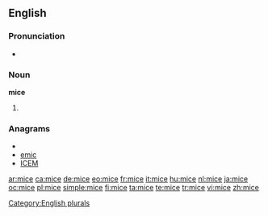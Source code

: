 ==English==

===Pronunciation===
*{{rhymes|aɪs}}

===Noun===
'''mice'''

# {{irregular plural of|[[mouse]]}}

===Anagrams===
* {{alphagram|ceim}}
* [[emic#English|emic]]
* [[ICEM#English|ICEM]]

[[Category:English plurals]]

[[ar:mice]]
[[ca:mice]]
[[de:mice]]
[[eo:mice]]
[[fr:mice]]
[[it:mice]]
[[hu:mice]]
[[nl:mice]]
[[ja:mice]]
[[oc:mice]]
[[pl:mice]]
[[simple:mice]]
[[fi:mice]]
[[ta:mice]]
[[te:mice]]
[[tr:mice]]
[[vi:mice]]
[[zh:mice]]